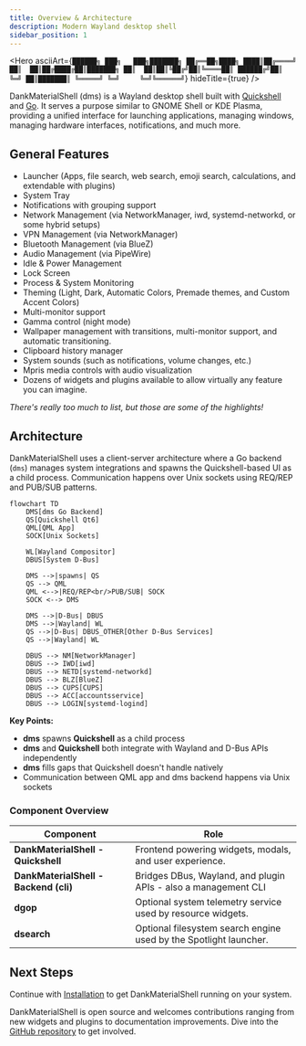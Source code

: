 ```yaml
---
title: Overview & Architecture
description: Modern Wayland desktop shell
sidebar_position: 1
---
```



<Hero
  asciiArt={`██████╗ ███╗   ███╗███████╗
██╔══██╗████╗ ████║██╔════╝
██║  ██║██╔████╔██║███████╗
██║  ██║██║╚██╔╝██║╚════██║
██████╔╝██║ ╚═╝ ██║███████║
╚═════╝ ╚═╝     ╚═╝╚══════╝`}
  hideTitle={true}
/>

DankMaterialShell (dms) is a Wayland desktop shell built with [Quickshell](https://quickshell.org/) and [Go](https://go.dev/). It serves a purpose similar to GNOME Shell or KDE Plasma, providing a unified interface for launching applications, managing windows, managing hardware interfaces, notifications, and much more.

## General Features

- Launcher (Apps, file search, web search, emoji search, calculations, and extendable with plugins)
- System Tray
- Notifications with grouping support
- Network Management (via NetworkManager, iwd, systemd-networkd, or some hybrid setups)
- VPN Management (via NetworkManager)
- Bluetooth Management (via BlueZ)
- Audio Management (via PipeWire)
- Idle & Power Management
- Lock Screen
- Process & System Monitoring
- Theming (Light, Dark, Automatic Colors, Premade themes, and Custom Accent Colors)
- Multi-monitor support
- Gamma control (night mode)
- Wallpaper management with transitions, multi-monitor support, and automatic transitioning.
- Clipboard history manager
- System sounds (such as notifications, volume changes, etc.)
- Mpris media controls with audio visualization
- Dozens of widgets and plugins available to allow virtually any feature you can imagine.

*There's really too much to list, but those are some of the highlights!*

## Architecture

DankMaterialShell uses a client-server architecture where a Go backend (`dms`) manages system integrations and spawns the Quickshell-based UI as a child process. Communication happens over Unix sockets using REQ/REP and PUB/SUB patterns.

```mermaid
flowchart TD
    DMS[dms Go Backend]
    QS[Quickshell Qt6]
    QML[QML App]
    SOCK[Unix Sockets]

    WL[Wayland Compositor]
    DBUS[System D-Bus]

    DMS -->|spawns| QS
    QS --> QML
    QML <-->|REQ/REP<br/>PUB/SUB| SOCK
    SOCK <--> DMS

    DMS -->|D-Bus| DBUS
    DMS -->|Wayland| WL
    QS -->|D-Bus| DBUS_OTHER[Other D-Bus Services]
    QS -->|Wayland| WL

    DBUS --> NM[NetworkManager]
    DBUS --> IWD[iwd]
    DBUS --> NETD[systemd-networkd]
    DBUS --> BLZ[BlueZ]
    DBUS --> CUPS[CUPS]
    DBUS --> ACC[accountsservice]
    DBUS --> LOGIN[systemd-logind]
```

**Key Points:**

- **dms** spawns **Quickshell** as a child process
- **dms** and **Quickshell** both integrate with Wayland and D-Bus APIs independently
- **dms** fills gaps that Quickshell doesn't handle natively
- Communication between QML app and dms backend happens via Unix sockets

### Component Overview

| Component | Role |
| --- | --- |
| **DankMaterialShell - Quickshell** | Frontend powering widgets, modals, and user experience. |
| **DankMaterialShell - Backend (cli)** | Bridges DBus, Wayland, and plugin APIs - also a management CLI |
| **dgop** | Optional system telemetry service used by resource widgets. |
| **dsearch** | Optional filesystem search engine used by the Spotlight launcher. |

## Next Steps

Continue with [Installation](installation) to get DankMaterialShell running on your system.

DankMaterialShell is open source and welcomes contributions ranging from new widgets and plugins to documentation improvements. Dive into the [GitHub repository](https://github.com/AvengeMedia/DankMaterialShell) to get involved.
